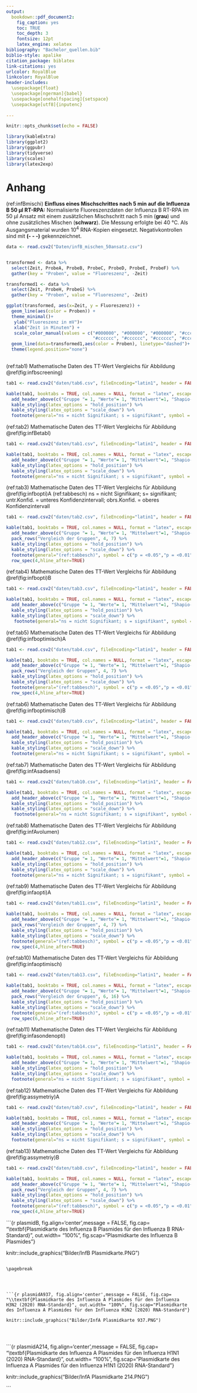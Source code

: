 ---
output:
  bookdown::pdf_document2:
    fig_caption: yes
    toc: TRUE
    toc_depth: 3
    fontsize: 12pt
    latex_engine: xelatex
bibliography: "Bachelor_quellen.bib"
biblio-style: apalike
citation_package: biblatex
link-citations: yes
urlcolor: RoyalBlue
linkcolor: RoyalBlue
header-includes:
  \usepackage{float}
  \usepackage[ngerman]{babel}
  \usepackage[onehalfspacing]{setspace}
  \usepackage[utf8]{inputenc}
  
---

```{r setup5, include=FALSE}
knitr::opts_chunk$set(echo = FALSE)

library(kableExtra)
library(ggplot2)
library(ggpubr)
library(tidyverse)
library(scales)
library(latex2exp)

```

\pagebreak

# Anhang

(ref:infBmischi) **Einfluss eines Mischschrittes nach 5 min auf die Influenza B 50 µl RT-RPA:** Normalisierte Fluoreszenzdaten der Influenza B RT-RPA im 50 µl Ansatz mit einem zusätzlichen Mischschritt nach 5 min (**grau**) und ohne zusätzliches Mischen (**schwarz**). Die Messung erfolgte bei 40 °C. Als Ausgangsmaterial wurden 10^4^ RNA-Kopien eingesetzt. Negativkontrollen sind mit **(- - -)** gekennzeichnet.

```{r infBmischi50, fig.show='hold',  out.width= "90%", message = FALSE, fig.cap="(ref:infBmischi)", fig.align='center', fig.scap="Einfluss eines Mischschrittes nach 5 min auf die Influenza B 50 µl RT-RPA"}

data <- read.csv2("Daten/infB_mischen_50ansatz.csv")


transformed <- data %>% 
  select(Zeit, ProbeA, ProbeB, ProbeC, ProbeD, ProbeE, ProbeF) %>%
  gather(key = "Proben", value = "Fluoreszenz", -Zeit)

transformed1 <- data %>% 
  select(Zeit, ProbeH, ProbeG) %>%
  gather(key = "Proben", value = "Fluoreszenz", -Zeit)

ggplot(transformed, aes(x=Zeit, y = Fluoreszenz)) +
  geom_line(aes(color = Proben)) +
  theme_minimal()+
   ylab("Fluoreszenz in mV")+
   xlab("Zeit in Minuten") +
   scale_color_manual(values = c("#000000", "#000000", "#000000", "#cccccc", "#cccccc", "#cccccc", "#000000", "#cccccc",
                                 "#cccccc", "#cccccc", "#cccccc", "#cccccc"))+
  geom_line(data=transformed1,aes(color = Proben), linetype="dashed")+
  theme(legend.position="none")
  
```

\pagebreak

(ref:tab1) Mathematische Daten des TT-Wert Vergleichs für Abbildung \@ref(fig:infbscreening)
```{r tabeins}

tab1 <- read.csv2("daten/tab6.csv", fileEncoding="latin1", header = FALSE)

kable(tab1, booktabs = TRUE, col.names = NULL, format = "latex", escape = FALSE, caption = "(ref:tab1)") %>%
  add_header_above(c("Gruppe "= 1, "Werte"= 1, "Mittelwert"=1, "Shapio-Wilk-Test" =1, "Levene-Test"=1, "T-Test"=1, "Aussage"=1), line_sep=0) %>%
  kable_styling(latex_options = "hold_position") %>%
  kable_styling(latex_options = "scale_down") %>%
  footnote(general="ns = nicht Signifikant; s = signifikant", symbol = c("p = <0.05","p = <0.01", "p = <0.001"), symbol_manual = c('*', '**', '***'), fixed_small_size = TRUE, general_title = "Notiz:", escape= FALSE, footnote_as_chunk =TRUE)
```


(ref:tab2) Mathematische Daten des TT-Wert Vergleichs für Abbildung \@ref(fig:infBetabl)
```{r tabzwei}

tab1 <- read.csv2("daten/tab1.csv", fileEncoding="latin1", header = FALSE)

kable(tab1, booktabs = TRUE, col.names = NULL, format = "latex", escape = FALSE, caption = "(ref:tab2)") %>%
  add_header_above(c("Gruppe "= 1, "Werte"= 1, "Mittelwert"=1, "Shapio-Wilk-Test" =1, "Levene-Test"=1, "T-Test"=1, "Aussage"=1), line_sep=0) %>%
  kable_styling(latex_options = "hold_position") %>%
  kable_styling(latex_options = "scale_down") %>%
  footnote(general="ns = nicht Signifikant; s = signifikant", symbol = c("p = <0.05","p = <0.01", "p = <0.001"), symbol_manual = c('*', '**', '***'), fixed_small_size = TRUE, general_title = "Notiz:", escape= FALSE, footnote_as_chunk =TRUE)
```


(ref:tab3) Mathematische Daten des TT-Wert Vergleichs für Abbildung \@ref(fig:infbopti)A
(ref:tabbesch) ns = nicht Signifikant; s= signifikant; untr.Konfid. = unteres Konfidenzintervall; obrs.Konfid. = oberes Konfidenzintervall
```{r tabdrei}

tab1 <- read.csv2("daten/tab2.csv", fileEncoding="latin1", header = FALSE)

kable(tab1, booktabs = TRUE, col.names = NULL, format = "latex", escape = FALSE, align = "c", caption = "(ref:tab3)") %>%
  add_header_above(c("Gruppe "= 1, "Werte"= 1, "Mittelwert"=1, "Shapio-Wilk-Test" =1, "Levene-Test"=1, "Anova-Test"=1), line_sep=0) %>%
  pack_rows("Vergleich der Gruppen", 4, 7) %>%
  kable_styling(latex_options = "hold_position") %>%
  kable_styling(latex_options = "scale_down") %>%
  footnote(general="(ref:tabbesch)", symbol = c("p = <0.05","p = <0.01", "p = <0.001"), symbol_manual = c('*', '**', '***'), fixed_small_size = TRUE, general_title = "Notiz:", escape= FALSE, footnote_as_chunk =TRUE, threeparttable = TRUE) %>%
  row_spec(4,hline_after=TRUE)
```


(ref:tab4) Mathematische Daten des TT-Wert Vergleichs für Abbildung \@ref(fig:infbopti)B
```{r tabvier}

tab1 <- read.csv2("daten/tab3.csv", fileEncoding="latin1", header = FALSE)

kable(tab1, booktabs = TRUE, col.names = NULL, format = "latex", escape = FALSE, align = "c", caption = "(ref:tab4)") %>%
  add_header_above(c("Gruppe "= 1, "Werte"= 1, "Mittelwert"=1, "Shapio-Wilk-Test" =1, "Levene-Test"=1, "Anova-Test"=1), line_sep=0) %>%
  kable_styling(latex_options = "hold_position") %>%
  kable_styling(latex_options = "scale_down") %>%
   footnote(general="ns = nicht Signifikant; s = signifikant", symbol = c("p = <0.05","p = <0.01", "p = <0.001"), symbol_manual = c('*', '**', '***'), fixed_small_size = TRUE, general_title = "Notiz:", escape= FALSE, footnote_as_chunk =TRUE)
```

(ref:tab5) Mathematische Daten des TT-Wert Vergleichs für Abbildung \@ref(fig:infboptimisch)A
```{r tabfunf}

tab1 <- read.csv2("daten/tab4.csv", fileEncoding="latin1", header = FALSE)

kable(tab1, booktabs = TRUE, col.names = NULL, format = "latex", escape = FALSE, align = "c", caption = "(ref:tab5)") %>%
  add_header_above(c("Gruppe "= 1, "Werte"= 1, "Mittelwert"=1, "Shapio-Wilk-Test" =1, "Levene-Test"=1, "Anova-Test"=1), line_sep=0) %>%
  pack_rows("Vergleich der Gruppen", 4, 7) %>%
  kable_styling(latex_options = "hold_position") %>%
  kable_styling(latex_options = "scale_down") %>%
  footnote(general="(ref:tabbesch)", symbol = c("p = <0.05","p = <0.01", "p = <0.001"), symbol_manual = c('*', '**', '***'), fixed_small_size = TRUE, general_title = "Notiz:", escape= FALSE, footnote_as_chunk =TRUE, threeparttable = TRUE) %>%
  row_spec(4,hline_after=TRUE)
```

(ref:tab6) Mathematische Daten des TT-Wert Vergleichs für Abbildung \@ref(fig:infboptimisch)B
```{r tabsechs}

tab1 <- read.csv2("daten/tab9.csv", fileEncoding="latin1", header = FALSE)

kable(tab1, booktabs = TRUE, col.names = NULL, format = "latex", escape = FALSE, caption = "(ref:tab6)") %>%
  add_header_above(c("Gruppe "= 1, "Werte"= 1, "Mittelwert"=1, "Shapio-Wilk-Test" =1, "Levene-Test"=1, "T-Test"=1, "Aussage"=1), line_sep=0) %>%
  kable_styling(latex_options = "hold_position") %>%
  kable_styling(latex_options = "scale_down") %>%
  footnote(general="ns = nicht Signifikant; s = signifikant", symbol = c("p = <0.05","p = <0.01", "p = <0.001"), symbol_manual = c('*', '**', '***'), fixed_small_size = TRUE, general_title = "Notiz:", escape= FALSE, footnote_as_chunk =TRUE)
```

(ref:tab7) Mathematische Daten des TT-Wert Vergleichs für Abbildung \@ref(fig:infAsadsensi)
```{r tabsieben}

tab1 <- read.csv2("daten/tab10.csv", fileEncoding="latin1", header = FALSE)

kable(tab1, booktabs = TRUE, col.names = NULL, format = "latex", escape = FALSE, align = "c", caption = "(ref:tab7)") %>%
  add_header_above(c("Gruppe "= 1, "Werte"= 1, "Mittelwert"=1, "Shapio-Wilk-Test" =1, "Levene-Test"=1, "Anova-Test"=1), line_sep=0) %>%
  kable_styling(latex_options = "hold_position") %>%
  kable_styling(latex_options = "scale_down") %>%
   footnote(general="ns = nicht Signifikant; s = signifikant", symbol = c("p = <0.05","p = <0.01", "p = <0.001"), symbol_manual = c('*', '**', '***'), fixed_small_size = TRUE, general_title = "Notiz:", escape= FALSE, footnote_as_chunk =TRUE)
```

(ref:tab8) Mathematische Daten des TT-Wert Vergleichs für Abbildung \@ref(fig:infAvolumen)
```{r tabacht}

tab1 <- read.csv2("daten/tab12.csv", fileEncoding="latin1", header = FALSE)

kable(tab1, booktabs = TRUE, col.names = NULL, format = "latex", escape = FALSE, caption = "(ref:tab8)") %>%
  add_header_above(c("Gruppe "= 1, "Werte"= 1, "Mittelwert"=1, "Shapio-Wilk-Test" =1, "Levene-Test"=1, "T-Test"=1, "Aussage"=1), line_sep=0) %>%
  kable_styling(latex_options = "hold_position") %>%
  kable_styling(latex_options = "scale_down") %>%
  footnote(general="ns = nicht Signifikant; s = signifikant", symbol = c("p = <0.05","p = <0.01", "p = <0.001"), symbol_manual = c('*', '**', '***'), fixed_small_size = TRUE, general_title = "Notiz:", escape= FALSE, footnote_as_chunk =TRUE)
```

(ref:tab9) Mathematische Daten des TT-Wert Vergleichs für Abbildung \@ref(fig:infaopti)A
```{r tabneun}

tab1 <- read.csv2("daten/tab11.csv", fileEncoding="latin1", header = FALSE)

kable(tab1, booktabs = TRUE, col.names = NULL, format = "latex", escape = FALSE, align = "c", caption = "(ref:tab9)") %>%
  add_header_above(c("Gruppe "= 1, "Werte"= 1, "Mittelwert"=1, "Shapio-Wilk-Test" =1, "Levene-Test"=1, "Anova-Test"=1), line_sep=0) %>%
  pack_rows("Vergleich der Gruppen", 4, 7) %>%
  kable_styling(latex_options = "hold_position") %>%
  kable_styling(latex_options = "scale_down") %>%
  footnote(general="(ref:tabbesch)", symbol = c("p = <0.05","p = <0.01", "p = <0.001"), symbol_manual = c('*', '**', '***'), fixed_small_size = TRUE, general_title = "Notiz:", escape= FALSE, footnote_as_chunk =TRUE, threeparttable = TRUE) %>%
  row_spec(4,hline_after=TRUE)
```

(ref:tab10) Mathematische Daten des TT-Wert Vergleichs für Abbildung \@ref(fig:infaoptimisch)
```{r tabzehn}

tab1 <- read.csv2("daten/tab13.csv", fileEncoding="latin1", header = FALSE)

kable(tab1, booktabs = TRUE, col.names = NULL, format = "latex", escape = FALSE, align = "c", caption = "(ref:tab10)") %>%
  add_header_above(c("Gruppe "= 1, "Werte"= 1, "Mittelwert"=1, "Shapio-Wilk-Test" =1, "Levene-Test"=1, "Anova-Test"=1), line_sep=0) %>%
  pack_rows("Vergleich der Gruppen", 6, 16) %>%
  kable_styling(latex_options = "hold_position") %>%
  kable_styling(latex_options = "scale_down") %>%
  footnote(general="(ref:tabbesch)", symbol = c("p = <0.05","p = <0.01", "p = <0.001"), symbol_manual = c('*', '**', '***'), fixed_small_size = TRUE, general_title = "Notiz:", escape= FALSE, footnote_as_chunk =TRUE, threeparttable = TRUE) %>%
  row_spec(6,hline_after=TRUE)
```

(ref:tab11) Mathematische Daten des TT-Wert Vergleichs für Abbildung \@ref(fig:infasondenopti)
```{r tabelf}

tab1 <- read.csv2("daten/tab14.csv", fileEncoding="latin1", header = FALSE)

kable(tab1, booktabs = TRUE, col.names = NULL, format = "latex", escape = FALSE, caption = "(ref:tab11)") %>%
  add_header_above(c("Gruppe "= 1, "Werte"= 1, "Mittelwert"=1, "Shapio-Wilk-Test" =1, "Levene-Test"=1, "T-Test"=1, "Aussage"=1), line_sep=0) %>%
  kable_styling(latex_options = "hold_position") %>%
  kable_styling(latex_options = "scale_down") %>%
  footnote(general="ns = nicht Signifikant; s = signifikant", symbol = c("p = <0.05","p = <0.01", "p = <0.001"), symbol_manual = c('*', '**', '***'), fixed_small_size = TRUE, general_title = "Notiz:", escape= FALSE, footnote_as_chunk =TRUE)
```

(ref:tab12) Mathematische Daten des TT-Wert Vergleichs für Abbildung \@ref(fig:assymetriy)A
```{r tabzwelf}

tab1 <- read.csv2("daten/tab7.csv", fileEncoding="latin1", header = FALSE)

kable(tab1, booktabs = TRUE, col.names = NULL, format = "latex", escape = FALSE, caption = "(ref:tab12)") %>%
  add_header_above(c("Gruppe "= 1, "Werte"= 1, "Mittelwert"=1, "Shapio-Wilk-Test" =1, "Levene-Test"=1, "T-Test"=1, "Aussage"=1), line_sep=0) %>%
  kable_styling(latex_options = "hold_position") %>%
  kable_styling(latex_options = "scale_down") %>%
  footnote(general="ns = nicht Signifikant; s = signifikant", symbol = c("p = <0.05","p = <0.01", "p = <0.001"), symbol_manual = c('*', '**', '***'), fixed_small_size = TRUE, general_title = "Notiz:", escape= FALSE, footnote_as_chunk =TRUE)
```

(ref:tab13) Mathematische Daten des TT-Wert Vergleichs für Abbildung \@ref(fig:assymetriy)B
```{r tabdreizehn}

tab1 <- read.csv2("daten/tab8.csv", fileEncoding="latin1", header = FALSE)

kable(tab1, booktabs = TRUE, col.names = NULL, format = "latex", escape = FALSE, align = "c", caption = "(ref:tab13)") %>%
  add_header_above(c("Gruppe "= 1, "Werte"= 1, "Mittelwert"=1, "Shapio-Wilk-Test" =1, "Levene-Test"=1, "Anova-Test"=1), line_sep=0) %>%
  pack_rows("Vergleich der Gruppen", 4, 7) %>%
  kable_styling(latex_options = "hold_position") %>%
  kable_styling(latex_options = "scale_down") %>%
  footnote(general="(ref:tabbesch)", symbol = c("p = <0.05","p = <0.01", "p = <0.001"), symbol_manual = c('*', '**', '***'), fixed_small_size = TRUE, general_title = "Notiz:", escape= FALSE, footnote_as_chunk =TRUE, threeparttable = TRUE) %>%
  row_spec(4,hline_after=TRUE)
```

\pagebreak




```{r plasmidB, fig.align='center',message = FALSE, fig.cap= "\\textbf{Plasmidkarte des Influenza B Plasmides für den Influenza B RNA-Standard}", out.width= "100%",  fig.scap="Plasmidkarte des Influenza B Plasmides"}

knitr::include_graphics("Bilder/InfB Plasmidkarte.PNG")




```

\pagebreak




```{r plasmidA937, fig.align='center',message = FALSE, fig.cap= "\\textbf{Plasmidkarte des Influenza A Plasmides für den Influenza H3N2 (2020) RNA-Standard}", out.width= "100%", fig.scap="Plasmidkarte des Influenza A Plasmides für den Influenza H3N2 (2020) RNA-Standard"}

knitr::include_graphics("Bilder/InfA Plasmidkarte 937.PNG")




```

\pagebreak



```{r plasmidA214, fig.align='center',message = FALSE, fig.cap= "\\textbf{Plasmidkarte des Influenza A Plasmides für den Influenza H1N1 (2020) RNA-Standard}", out.width= "100%",  fig.scap="Plasmidkarte des Influenza A Plasmides für den Influenza H1N1 (2020) RNA-Standard"}

knitr::include_graphics("Bilder/InfA Plasmidkarte 214.PNG")




```


\pagebreak


 \textcolor{white}{Die Zyklenanzahl. Ab einer gewissen Produktmenge (ca. 0,3-1 pmol) kommt es zu einem Plateaueffekt, bei dem die Vermehrungsrate stark abnimmt. Dies hat verschiedene Gründe: Die Akkumulation von Endprodukten (DNA, Pyrophosphat) verlangsamt die Synthese, die Wahrscheinlichkeit des
Reannealing zweier fertiger DNA-Stränge reduziert die Neusynthese, die Substratkonzentration
nimmt ab (vor allem die Menge an intakten Nucleotiden), die Menge an intakter Polymerase nimmt
ab, es kommt zur Kompetition mit unspezifischen Produkten (wie Primerdimeren) und zur verstärkten Fehlhybridisierung. Tatsache ist, dass in diesem Moment die Zahl falscher Produkte steigt und
damit der Hintergrund. Außerdem tendiert das Produkt bei zu vielen Zyklen zum “Schmieren”, d.h.
neben dem gewünschten Produkt entstehen immer mehr falsche Produkte, die sich meist vom richtigen durch ihre Länge unterscheiden und auf dem Agarosegel später als Schmier ober- und unterhalb
der richtigen Bande sichtbar werden. Daher passt man für die besten Ergebnisse die Zahl der Zyklen
so an, dass die PCR beendet wird, wenn das Plateau erreicht wird. Viel hilft hier nicht viel. Temperaturabhängige Aktivität der Taq-Polymerase. Obwohl die thermostabilen Polymerasen ihr
Arbeitsoptimum im Bereich um 70 ˚C haben (bei der Taq liegt es bei 74 ˚C), sind sie auch bei anderen Temperaturen nicht inaktiv. So zeigt die Taq-Polymerase bei 70 ˚C eine Einbaurate von ca. 2800
Nucleotiden/min, bei 55 ˚C noch 1400 Nucleotiden/min, bei 37 ˚C 90 Nucleotiden/min und bei
22 ˚C immerhin noch etwa 15 Nucleotiden/min. Dies ermöglicht es beispielsweise, Programme mit
einem einzigen Annealing/Elongationsschritt bei 60 ˚C zu verwenden. Während die Restaktivität bei
niedrigen Temperaturen bei Verwendung der Taq-Polymerase kein Problem ist und die Ansätze nach
der Amplifikation problemlos bei Raumtemperatur über Nacht in der PCR-Maschine stehen können,
ohne sich zu verändern,
} 






